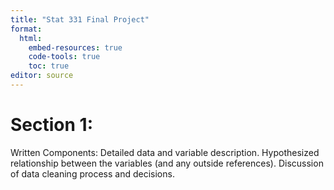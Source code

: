 ```yaml
---
title: "Stat 331 Final Project"
format: 
  html:
    embed-resources: true
    code-tools: true
    toc: true
editor: source
---
```

# Section 1: 

Written Components:
Detailed data and variable description.
Hypothesized relationship between the variables (and any outside references).
Discussion of data cleaning process and decisions.